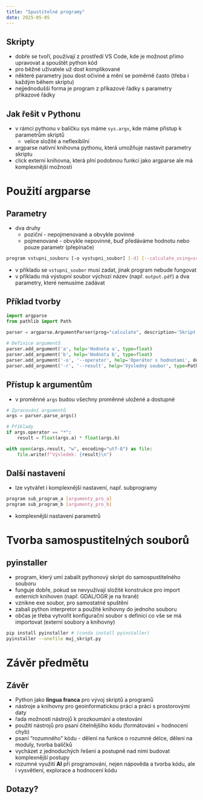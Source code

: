 ```yaml
---
title: "Spustitelné programy"
date: 2025-05-05
---
```


## Skripty

- dobře se tvoří, používají z prostředí [VS Code]{.software}, kde je možnost přímo upravovat a spouštět python kód
- pro běžné uživatele už dost komplikované
- některé parametry jsou dost očiviné a mění se poměrně často (třeba i každým během skriptu)
- nejjednodušší forma je program z příkazové řádky s parametry příkazové řádky

## Jak řešit v [Pythonu]{.software}

- v rámci pythonu v balíčku [sys]{.software} máme `sys.argv`, kde máme přístup k parametrům skriptů 
  - velice složité a neflexibilní
- [argparse]{.software} nativní knihovna pythonu, která umožňuje nastavit parametry skriptu
- [click]{.software} externí knihovna, která plní podobnou funkci jako [argparse]{.software} ale má komplexnější možnosti

# Použití [argparse]{.software}

## Parametry

- dva druhy 
  - poziční - nepojmenované a obvykle povinné
  - pojmenované - obvykle nepovinné, buď předáváme hodnotu nebo pouze parametr (přepínače)

```bash
program vstupni_souboru [-o vystupni_soubor] [-d] [--calculate_using=scipy]
```

- v příkladu se `vstupni_soubor` musí zadat, jinak program nebude fungovat
- v příkladu má výstupní soubor výchozí název (např. `output.pdf`) a dva parametry, které nemusíme zadávat

## Příklad tvorby

```python
import argparse
from pathlib import Path

parser = argparse.ArgumentParser(prog="calculate", description='Skript pro výpočet hodnoty.')
    
# Definice argumentů
parser.add_argument('a', help='Hodnota a', type=float)
parser.add_argument('b', help='Hodnota b', type=float)
parser.add_argument('-o', '--operator', help='Operátor s hodnotami', default='*', type=str, choices=['*', '/', '+', '-'])
parser.add_argument('-r', '--result', help='Výsledný soubor', type=Path, default=Path("vysledek.txt"))

```

## Přístup k argumentům

- v proměnné `args` budou všechny proměnné uložené a dostupné

```python
# Zpracování argumentů
args = parser.parse_args()

# Příklady
if args.operator == "*":
    result = float(args.a) * float(args.b)

with open(args.result, "w", encoding="utf-8") as file:
    file.write(f"Výsledek: {result}\n")
```

## Další nastavení

- lze vytvářet i komplexnější nastavení, např. subprogramy 

```bash
program sub_program_a [argumenty_pro_a]
program sub_program_b [argumenty_pro_b]
```

- komplexnější nastavení parametrů

# Tvorba samospustitelných souborů

## [pyinstaller]{.software}

- program, který umí zabalit pythonový skript do samospustitelného souboru
- funguje dobře, pokud se nevyužívají složité konstrukce pro import externích knihoven (např. [GDAL/OGR]{.software} je na hraně)
- vznikne exe soubor, pro samostatné spuštění
- zabalí python interpretor a použité knihovny do jednoho souboru
- občas je třeba vytvořit konfigurační soubor s definicí co vše se má importovat (externí soubory a knihovny)

```bash
pip install pyinstaller # (conda install pyinstaller)
pyinstaller --onefile muj_skript.py
```

# Závěr předmětu

## Závěr

- [Python]{.software} jako **lingua franca** pro vývoj skriptů a programů
- nástroje a knihovny pro geoinformatickou práci a práci s prostorovými daty
- řada možností nástrojů k prozkoumání a otestování
- použití nástrojů pro psaní čitelnějšího kódu (formátování + hodnocení chyb)
- psaní "rozumného" kódu - dělení na funkce o rozumné délce, dělení na moduly, tvorba balíčků  
- vycházet z jednoduchých řešení a postupně nad nimi budovat komplexnější postupy
- rozumné využití **AI** při programování, nejen nápověda a tvorba kódu, ale i vysvětlení, explorace a hodnocení kódu

## Dotazy?